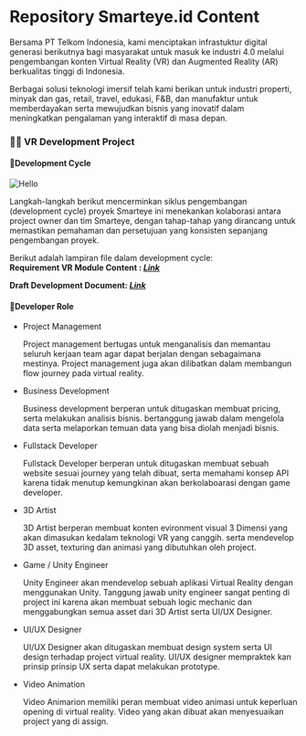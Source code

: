 
# Repository Smarteye.id Content

Bersama PT Telkom Indonesia, kami menciptakan infrastuktur digital generasi berikutnya bagi masyarakat untuk masuk ke industri 4.0 melalui pengembangan konten Virtual Reality (VR) dan Augmented Reality (AR) berkualitas tinggi di Indonesia.

Berbagai solusi teknologi imersif telah kami berikan untuk industri properti, minyak dan gas, retail, travel, edukasi, F&B, dan manufaktur untuk memberdayakan serta mewujudkan bisnis yang inovatif dalam meningkatkan pengalaman yang interaktif di masa depan.

### **👨‍💻 VR Development Project**

#### **🔎Development Cycle**

<div
  style={{ display: "flex", justifyContent: "center", alignItems: "center" }}
>
  <Image src="/devcycle.png" alt="Hello" width={500} height={500} />
</div>

Langkah-langkah berikut mencerminkan siklus pengembangan (development cycle) proyek Smarteye ini menekankan kolaborasi antara project owner dan tim Smarteye,
dengan tahap-tahap yang dirancang untuk memastikan pemahaman dan persetujuan yang konsisten sepanjang pengembangan proyek.

Berikut adalah lampiran file dalam development cycle: <br/>
**Requirement VR Module Content : [*Link*](https://docs.google.com/presentation/d/1u_umzo2lfo3o4MksgTklx6fZpVtcHOYo25ztrUafTCI/edit?usp=sharing)**

**Draft Development Document: [*Link*](https://docs.google.com/document/d/1m-4z5qw6haV5LRCJfcdNpR5LmOOfPSH1aBxDL7WYO_c/edit?usp=sharing)**


#### **🤵Developer Role**

- Project Management
    
    Project management bertugas untuk menganalisis dan memantau seluruh kerjaan team agar dapat berjalan dengan sebagaimana mestinya. Project management juga akan dilibatkan dalam membangun flow journey pada virtual reality.
    
- Business Development
    
    Business development berperan untuk ditugaskan membuat pricing, serta melakukan analisis bisnis. bertanggung jawab dalam mengelola data serta melaporkan temuan data yang bisa diolah menjadi bisnis.
    
- Fullstack Developer
    
    Fullstack Developer berperan untuk ditugaskan membuat sebuah website sesuai journey yang telah dibuat, serta memahami konsep API karena tidak menutup kemungkinan akan berkolaboarasi dengan game developer.
    
- 3D Artist
    
    3D Artist berperan membuat konten evironment visual 3 Dimensi yang akan dimasukan kedalam teknologi VR yang canggih. serta mendevelop 3D asset, texturing dan animasi yang dibutuhkan oleh project.
    
- Game / Unity Engineer
    
    Unity Engineer akan mendevelop sebuah aplikasi Virtual Reality dengan menggunakan Unity. Tanggung jawab unity engineer sangat penting di project ini karena akan membuat sebuah logic mechanic dan menggabungkan semua asset dari 3D Artist serta UI/UX Designer.
    
- UI/UX Designer
    
    UI/UX Designer akan ditugaskan membuat design system serta UI design terhadap project virtual reality. UI/UX designer mempraktek kan prinsip prinsip UX serta dapat melakukan prototype.
    
- Video Animation
    
    Video Animarion memiliki peran membuat video animasi untuk keperluan opening di virtual reality. Video yang akan dibuat akan menyesuaikan project yang di assign.
